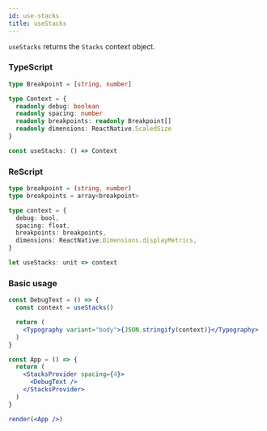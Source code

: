 ```yaml
---
id: use-stacks
title: useStacks
---
```


`useStacks` returns the `Stacks` context object.

### TypeScript

```typescript
type Breakpoint = [string, number]

type Context = {
  readonly debug: boolean
  readonly spacing: number
  readonly breakpoints: readonly Breakpoint[]
  readonly dimensions: ReactNative.ScaledSize
}

const useStacks: () => Context
```

### ReScript

```typescript
type breakpoint = (string, number)
type breakpoints = array<breakpoint>

type context = {
  debug: bool,
  spacing: float,
  breakpoints: breakpoints,
  dimensions: ReactNative.Dimensions.displayMetrics,
}

let useStacks: unit => context
```

### Basic usage

```jsx live
const DebugText = () => {
  const context = useStacks()

  return (
    <Typography variant="body">{JSON.stringify(context)}</Typography>
  )
}

const App = () => {
  return (
    <StacksProvider spacing={4}>
      <DebugText />
    </StacksProvider>
  )
}

render(<App />)
```

